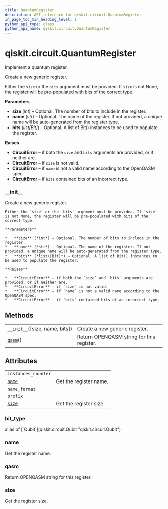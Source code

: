 ```yaml
---
title: QuantumRegister
description: API reference for qiskit.circuit.QuantumRegister
in_page_toc_min_heading_level: 1
python_api_type: class
python_api_name: qiskit.circuit.QuantumRegister
---
```


# qiskit.circuit.QuantumRegister

<Class id="qiskit.circuit.QuantumRegister" isDedicatedPage={true} github="https://github.com/qiskit/qiskit/tree/stable/0.17/qiskit/circuit/quantumregister.py" signature="QuantumRegister(size=None, name=None, bits=None)">
  Implement a quantum register.

  Create a new generic register.

  Either the `size` or the `bits` argument must be provided. If `size` is not None, the register will be pre-populated with bits of the correct type.

  **Parameters**

  *   **size** (*int*) – Optional. The number of bits to include in the register.
  *   **name** (*str*) – Optional. The name of the register. If not provided, a unique name will be auto-generated from the register type.
  *   **bits** (*list\[Bit]*) – Optional. A list of Bit() instances to be used to populate the register.

  **Raises**

  *   **CircuitError** – if both the `size` and `bits` arguments are provided, or if neither are.
  *   **CircuitError** – if `size` is not valid.
  *   **CircuitError** – if `name` is not a valid name according to the OpenQASM spec.
  *   **CircuitError** – if `bits` contained bits of an incorrect type.

  ### \_\_init\_\_

  <Function id="qiskit.circuit.QuantumRegister.__init__" name="__init__" signature="__init__(size=None, name=None, bits=None)">
    Create a new generic register.

    Either the `size` or the `bits` argument must be provided. If `size` is not None, the register will be pre-populated with bits of the correct type.

    **Parameters**

    *   **size** (*int*) – Optional. The number of bits to include in the register.
    *   **name** (*str*) – Optional. The name of the register. If not provided, a unique name will be auto-generated from the register type.
    *   **bits** (*list\[Bit]*) – Optional. A list of Bit() instances to be used to populate the register.

    **Raises**

    *   **CircuitError** – if both the `size` and `bits` arguments are provided, or if neither are.
    *   **CircuitError** – if `size` is not valid.
    *   **CircuitError** – if `name` is not a valid name according to the OpenQASM spec.
    *   **CircuitError** – if `bits` contained bits of an incorrect type.
  </Function>

  ## Methods

  |                                                                                                                       |                                           |
  | --------------------------------------------------------------------------------------------------------------------- | ----------------------------------------- |
  | [`__init__`](#qiskit.circuit.QuantumRegister.__init__ "qiskit.circuit.QuantumRegister.__init__")(\[size, name, bits]) | Create a new generic register.            |
  | [`qasm`](#qiskit.circuit.QuantumRegister.qasm "qiskit.circuit.QuantumRegister.qasm")()                                | Return OPENQASM string for this register. |

  ## Attributes

  |                                                                                      |                        |
  | ------------------------------------------------------------------------------------ | ---------------------- |
  | `instances_counter`                                                                  |                        |
  | [`name`](#qiskit.circuit.QuantumRegister.name "qiskit.circuit.QuantumRegister.name") | Get the register name. |
  | `name_format`                                                                        |                        |
  | `prefix`                                                                             |                        |
  | [`size`](#qiskit.circuit.QuantumRegister.size "qiskit.circuit.QuantumRegister.size") | Get the register size. |

  ### bit\_type

  <Attribute id="qiskit.circuit.QuantumRegister.bit_type" name="bit_type">
    alias of [`Qubit`](qiskit.circuit.Qubit "qiskit.circuit.Qubit")
  </Attribute>

  ### name

  <Function id="qiskit.circuit.QuantumRegister.name" name="name" signature="property name">
    Get the register name.
  </Function>

  ### qasm

  <Function id="qiskit.circuit.QuantumRegister.qasm" name="qasm" signature="qasm()">
    Return OPENQASM string for this register.
  </Function>

  ### size

  <Function id="qiskit.circuit.QuantumRegister.size" name="size" signature="property size">
    Get the register size.
  </Function>
</Class>

